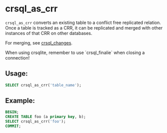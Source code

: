 
# crsql_as_crr

`crsql_as_crr` converts an existing table to a conflict free replicated relation. Once a table is tracked as a CRR, it can be replicated and merged with other instances of that CRR on other databases.

For merging, see [crsql_changes](./crsql_changes).

<Callout type="info">
When using crsqlite, remember to use `crsql_finalie` when closing a connection!
</Callout>

## Usage:

```sql
SELECT crsql_as_crr('table_name');
```

## Example:

```sql
BEGIN;
CREATE TABLE foo (a primary key, b);
SELECT crsql_as_crr('foo');
COMMIT;
```

